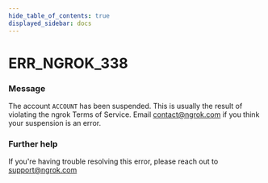 ```yaml
---
hide_table_of_contents: true
displayed_sidebar: docs
---
```



# ERR_NGROK_338

### Message
The account `ACCOUNT` has been suspended.
This is usually the result of violating the ngrok Terms of Service.
Email contact@ngrok.com if you think your suspension is an error.

<ErrorDetails error='err_ngrok_338' />


### Further help
If you're having trouble resolving this error, please reach out to [support@ngrok.com](mailto:support@ngrok.com?subject=Help%20with%20ERR_NGROK_338)

